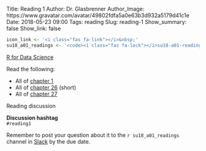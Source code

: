 Title: Reading 1
Author: Dr. Glasbrenner
Author_Image: https://www.gravatar.com/avatar/49802fdfa5a0e63b3d932a5179d41c1e
Date: 2018-05-23 09:00
Tags: reading
Slug: reading-1
Show_summary: false
Show_link: false

```r
icon_link <- '<i class="fas fa-link"></i>&nbsp;'
su18_a01_readings <- '<code><i class="fas fa-lock"></i>su18-a01-readings</code>'
```

[[R for Data Science][r4ds-book]]{.h3}

Read the following:

*   All of [chapter 1][r4ds-ch-1]
*   All of [chapter 26][r4ds-ch-26] (short)
*   All of [chapter 27][r4ds-ch-27]

[Reading discussion]{.h3}

::::: {.callout .primary}
**Discussion hashtag** \
`#reading1`
:::::

::::: {.callout .secondary}
Remember to post your question about it to the `r su18_a01_readings` channel in [Slack][cds101-slack] by the due date.
:::::

[r4ds-book]:         http://r4ds.had.co.nz
[r4ds-ch-1]:         http://r4ds.had.co.nz/introduction.html
[r4ds-ch-26]:        http://r4ds.had.co.nz/communicate-intro.html
[r4ds-ch-27]:        http://r4ds.had.co.nz/r-markdown.html
[cds101-slack]:      https://masoncds101.slack.com

